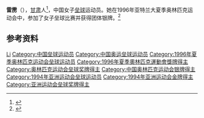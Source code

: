 {{expand|time=2017-04-15T00:34:48+00:00}}
{{Infobox sportsperson
| name           = 雷雳
|show-medals=yes
|medaltemplates={{MedalSport | 女子[[垒球|垒球]]}}
{{MedalCountry | {{CHN}} }}
{{MedalCompetition|[[奥林匹克运动会|奥林匹克运动会]]}}
{{MedalSilver | [[1996年夏季奥林匹克运动会|1996年 亚特兰大]] |[[1996年夏季奥林匹克运动会垒球比赛|女子垒球]]}}
}}
{{Other uses|subject=一名运动员|other=由英特尔发表，苹果参与的连接器标准|Thunderbolt}}
'''雷雳'''（{{bd|1968年|1月21日|}}），[[甘肃|甘肃]]人<ref>{{cite web|url=http://rb.lzbs.com.cn/html/2017-03/09/content_6143141.htm|publisher=兰州新闻网|date=2017-03-09|accessdate=2017-03-16|title=“软式棒垒球进校园”进入收获季 陇原8小将入选国家队|deadurl=yes|archiveurl=https://web.archive.org/web/20170317055933/http://rb.lzbs.com.cn/html/2017-03/09/content_6143141.htm|archivedate=2017-03-17}}</ref>，中国女子[[垒球|垒球]]运动员。她在1996年亚特兰大夏季奥林匹克运动会中，参加了女子垒球比赛并获得团体银牌。<ref name=sref>{{cite web|url=http://www.databaseolympics.com/players/playerpage.htm?ilkid=LEILI01|accessdate=2012-05-23|title=Lei Li|deadurl=yes|archiveurl=https://web.archive.org/web/20070929111549/http://www.databaseolympics.com/players/playerpage.htm?ilkid=LEILI01|archivedate=2007-09-29}}</ref>

== 参考资料 ==
{{Reflist}}

{{Authority control}}
{{DEFAULTSORT:Lei Li}}
[[Category:雷姓|Li]]
[[Category:中国垒球运动员|Category:中国垒球运动员]]
[[Category:中国奥运垒球运动员|Category:中国奥运垒球运动员]]
[[Category:1996年夏季奥林匹克运动会垒球运动员|Category:1996年夏季奥林匹克运动会垒球运动员]]
[[Category:1996年夏季奧林匹克運動會獎牌得主|Category:1996年夏季奧林匹克運動會獎牌得主]]
[[Category:奥林匹克运动会垒球奖牌得主|Category:奥林匹克运动会垒球奖牌得主]]
[[Category:中国奥林匹克运动会银牌得主|Category:中国奥林匹克运动会银牌得主]]
[[Category:1994年亚洲运动会垒球运动员|Category:1994年亚洲运动会垒球运动员]]
[[Category:1994年亚洲运动会金牌得主|Category:1994年亚洲运动会金牌得主]]
[[Category:亚洲运动会垒球奖牌得主|Category:亚洲运动会垒球奖牌得主]]